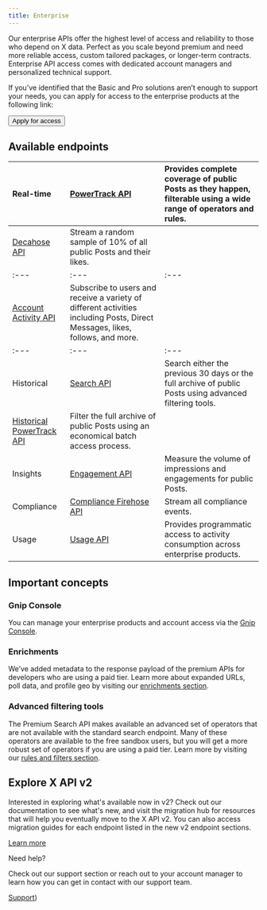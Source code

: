 ```yaml
---
title: Enterprise
---
```




Our enterprise APIs offer the highest level of access and reliability to those who depend on X data. Perfect as you scale beyond premium and need more reliable access, custom tailored packages, or longer-term contracts. Enterprise API access comes with dedicated account managers and personalized technical support.

If you’ve identified that the Basic and Pro solutions aren’t enough to support your needs, you can apply for access to the enterprise products at the following link:

<Button href="https://developer.twitter.com/en/products/twitter-api/enterprise/enterprise-api-interest-form">
  Apply for access
</Button>

## Available endpoints

| Real-time | [PowerTrack API](/x-api/enterprise-gnip-2.0/powertrack-api) | Provides complete coverage of public Posts as they happen, filterable using a wide range of operators and rules. |
| :--- | :--- | :--- |
| [Decahose API](/x-api/enterprise-gnip-2.0/fundamentals/deachose-APi) | Stream a random sample of 10% of all public Posts and their likes. |
| :--- | :--- | :--- |
| [Account Activity API](/x-api/enterprise-gnip-2.0/fundamentals/account-activity) | Subscribe to users and receive a variety of different activities including Posts, Direct Messages, likes, follows, and more. |
| :--- | :--- | :--- |
| Historical | [Search API](/x-api/enterprise-gnip-2.0/fundamentals/search-api) | Search either the previous 30 days or the full archive of public Posts using advanced filtering tools. |
| [Historical PowerTrack API](https://developer.x.com/en/docs/x-api/enterprise/historical-powertrack-api) | Filter the full archive of public Posts using an economical batch access process. |
| Insights | [Engagement API](/x-api/enterprise-gnip-2.0/fundamentals/engagement-API) | Measure the volume of impressions and engagements for public Posts. |
| Compliance | [Compliance Firehose API](/x-api/enterprise-gnip-2.0/fundamentals/firehouse) | Stream all compliance events. |
| Usage | [Usage API](/x-api/enterprise-gnip-2.0/fundamentals/usage) | Provides programmatic access to activity consumption across enterprise products. |

## Important concepts

### Gnip Console

You can manage your enterprise products and account access via the [Gnip Console](/x-api/enterprise-gnip-2.0/fundamentals/overview). 


### Enrichments

We’ve added metadata to the response payload of the premium APIs for developers who are using a paid tier. Learn more about expanded URLs, poll data, and profile geo by visiting our [enrichments section](/x-api/enterprise-gnip-2.0/fundamentals/data-enrichments).
 

### Advanced filtering tools

The Premium Search API makes available an advanced set of operators that are not available with the standard search endpoint. Many of these operators are available to the free sandbox users, but you will get a more robust set of operators if you are using a paid tier. Learn more by visiting our [rules and filters section](/x-api/enterprise-gnip-2.0/fundamentals/rules-filtering#getting-started-with-enterprise-rules-and-queries).

## Explore X API v2

Interested in exploring what's available now in v2? Check out our documentation to see what's new, and visit the migration hub for resources that will help you eventually move to the X API v2. You can also access migration guides for each endpoint listed in the new v2 endpoint sections.

[Learn more](/x-api/migrate/overview)

Need help?

Check out our support section or reach out to your account manager to learn how you can get in contact with our support team.

[Support](https://developer.x.com/en/support/x-api))
